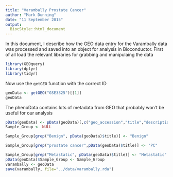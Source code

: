```yaml
---
title: "Varambally Prostate Cancer"
author: "Mark Dunning"
date: "11 September 2015"
output:
  BiocStyle::html_document
---
```


In this document, I describe how the GEO data entry for the Varambally data was processed and saved into an object for analysis in Bioconductor. First of all load the relevant libraries for grabbing and manipulaing the data

```r
library(GEOquery)
library(dplyr)
library(tidyr)

```

Now use the `getGEO` function with the correct ID

```r

geoData <- getGEO("GSE3325")[[1]]
geoData
```

The phenoData contains lots of metadata from GEO that probably won't be useful for our analysis

```r
pData(geoData) <- pData(geoData)[,c("geo_accession","title","description")]
Sample_Group <- NULL

Sample_Group[grep("Benign", pData(geoData)$title)] <- "Benign"

Sample_Group[grep("prostate cancer",pData(geoData)$title)] <- "PC"

Sample_Group[grep("Metastatic", pData(geoData)$title)] <- "Metastatic"
pData(geoData)$Sample_Group <- Sample_Group
varambally <- geoData
save(varambally, file="../data/varambally.rda")
```

